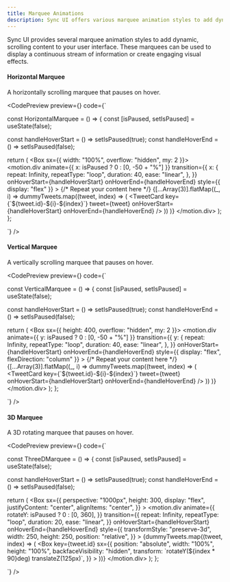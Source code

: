 ```yaml
---
title: Marquee Animations
description: Sync UI offers various marquee animation styles to add dynamic content to your user interface.
---
```


Sync UI provides several marquee animation styles to add dynamic, scrolling content to your user interface. These marquees can be used to display a continuous stream of information or create engaging visual effects.

#### Horizontal Marquee

A horizontally scrolling marquee that pauses on hover.

<CodePreview
  preview={<MarqueeVariants variant="horizontal" />}
  code={`

const HorizontalMarquee = () => {
  const [isPaused, setIsPaused] = useState(false);

  const handleHoverStart = () => setIsPaused(true);
  const handleHoverEnd = () => setIsPaused(false);

  return (
    <Box sx={{ width: "100%", overflow: "hidden", my: 2 }}>
      <motion.div
        animate={{ x: isPaused ? 0 : [0, -50 + "%"] }}
        transition={{
          x: {
            repeat: Infinity,
            repeatType: "loop",
            duration: 40,
            ease: "linear",
          },
        }}
        onHoverStart={handleHoverStart}
        onHoverEnd={handleHoverEnd}
        style={{ display: "flex" }}
      >
        {/* Repeat your content here */}
        {[...Array(3)].flatMap((_, i) =>
          dummyTweets.map((tweet, index) => (
            <TweetCard
              key={\`\${tweet.id}-\${i}-\${index}\`}
              tweet={tweet}
              onHoverStart={handleHoverStart}
              onHoverEnd={handleHoverEnd}
            />
          ))
        )}
      </motion.div>
    </Box>
  );
};

`}
/>

#### Vertical Marquee

A vertically scrolling marquee that pauses on hover.

<CodePreview
  preview={<MarqueeVariants variant="vertical" />}
  code={`

const VerticalMarquee = () => {
  const [isPaused, setIsPaused] = useState(false);

  const handleHoverStart = () => setIsPaused(true);
  const handleHoverEnd = () => setIsPaused(false);

  return (
    <Box sx={{ height: 400, overflow: "hidden", my: 2 }}>
      <motion.div
        animate={{ y: isPaused ? 0 : [0, -50 + "%"] }}
        transition={{
          y: {
            repeat: Infinity,
            repeatType: "loop",
            duration: 40,
            ease: "linear",
          },
        }}
        onHoverStart={handleHoverStart}
        onHoverEnd={handleHoverEnd}
        style={{ display: "flex", flexDirection: "column" }}
      >
        {/* Repeat your content here */}
        {[...Array(3)].flatMap((_, i) =>
          dummyTweets.map((tweet, index) => (
            <TweetCard
              key={\`\${tweet.id}-\${i}-\${index}\`}
              tweet={tweet}
              onHoverStart={handleHoverStart}
              onHoverEnd={handleHoverEnd}
            />
          ))
        )}
      </motion.div>
    </Box>
  );
};

`}
/>

#### 3D Marquee

A 3D rotating marquee that pauses on hover.

<CodePreview
  preview={<MarqueeVariants variant="3D" />}
  code={`

const ThreeDMarquee = () => {
  const [isPaused, setIsPaused] = useState(false);

  const handleHoverStart = () => setIsPaused(true);
  const handleHoverEnd = () => setIsPaused(false);

  return (
    <Box
      sx={{
        perspective: "1000px",
        height: 300,
        display: "flex",
        justifyContent: "center",
        alignItems: "center",
      }}
    >
      <motion.div
        animate={{
          rotateY: isPaused ? 0 : [0, 360],
        }}
        transition={{
          repeat: Infinity,
          repeatType: "loop",
          duration: 20,
          ease: "linear",
        }}
        onHoverStart={handleHoverStart}
        onHoverEnd={handleHoverEnd}
        style={{
          transformStyle: "preserve-3d",
          width: 250,
          height: 250,
          position: "relative",
        }}
      >
        {dummyTweets.map((tweet, index) => (
          <Box
            key={tweet.id}
            sx={{
              position: "absolute",
              width: "100%",
              height: "100%",
              backfaceVisibility: "hidden",
              transform: \`rotateY(\${index * 90}deg) translateZ(125px)\`,
            }}
          >
            <TweetCard
              tweet={tweet}
              onHoverStart={handleHoverStart}
              onHoverEnd={handleHoverEnd}
            />
          </Box>
        ))}
      </motion.div>
    </Box>
  );
};

`}
/>


